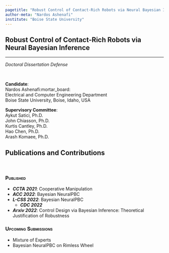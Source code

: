 ```yaml
---
pagetitle: "Robust Control of Contact-Rich Robots via Neural Bayesian Inference"
author-meta: "Nardos Ashenafi"
institute: "Boise State University"
---
```


## Robust Control of Contact-Rich Robots via Neural Bayesian Inference {.center .smaller}
<!-- ###################################################################### -->

<hr/>

*Doctoral Dissertation Defense*

<br/>

::: {layout="[100,60]"}
__Candidate__: <br/>
Nardos Ashenafi:mortar_board: <br/>
Electrical and Computer Engineering Department <br/>
Boise State University, Boise, Idaho, USA 

__Supervisory Committee__: <br/>
Aykut Satici, Ph.D. <br/>
John Chiasson, Ph.D. <br/>
Kurtis Cantley, Ph.D. <br/>
Hao Chen, Ph.D. <br/>
Arash Komaee, Ph.D. 
:::


## Publications and Contributions 

<br>

<!-- :::: {.columns}
::: {.column width="65%"} -->

::: {.fragment .fade-in-then-semi-out fragment-index=0}
### <span style="font-variant:small-caps;">Published</span>
* ***CCTA 2021***: Cooperative Manipulation
* ***ACC 2022***: Bayesian NeuralPBC
* ***L-CSS 2022***: Bayesian NeuralPBC
    + ***CDC 2022***
* ***Arxiv 2022***: Control Design via Bayesian Inference: Theoretical Justification of Robustness
<!-- ::: -->

:::

<!-- ::: {.column width="35%"}  -->
::: {.fragment .fade-in fragment-index=1}
### <span style="font-variant:small-caps;">Upcoming Submissions</span>
* Mixture of Experts
* Bayesian NeuralPBC on Rimless Wheel
:::
<!-- ::: -->
<!-- ::::  -->